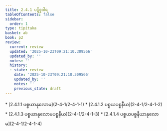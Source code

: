 ```yaml
---
title: 2.4.1 ပဋိစ္စဝါရ
tableOfContents: false
sidebar:
  order: 1
type: tipitaka
basket: ab
book: p2
review:
  current: review
  updated: '2025-10-23T09:21:10.309566'
  updated_by: ''
  notes: ''
  history:
  - state: review
    date: '2025-10-23T09:21:10.309566'
    updated_by: ''
    notes: ''
    previous_state: draft
---
```



<ReviewStatus review={frontmatter.review} showDetails={true} />

<HypothesisAnnotation frontmatter={frontmatter} />

<DynamicBreadcrumb />



<TableOfContents book="p2" section="2.4.1">
* [2.4.1.1 ပစ္စယာနုလောမ](2-4-1/2-4-1-1)
* [2.4.1.2 ပစ္စယပစ္စနီယ](2-4-1/2-4-1-2)
* [2.4.1.3 ပစ္စယာနုလောမပစ္စနီယ](2-4-1/2-4-1-3)
* [2.4.1.4 ပစ္စယပစ္စနီယာနုလောမ](2-4-1/2-4-1-4)
</TableOfContents>